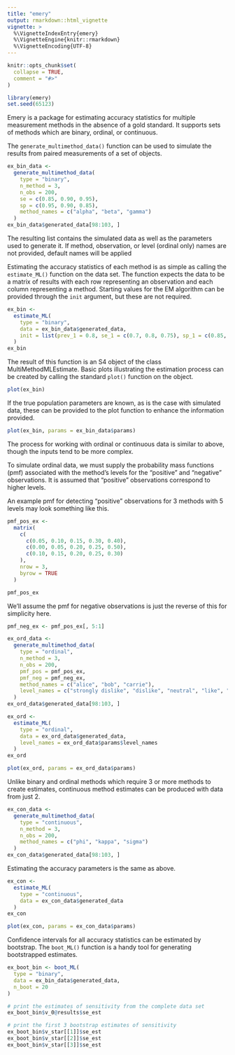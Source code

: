 ```yaml
---
title: "emery"
output: rmarkdown::html_vignette
vignette: >
  %\VignetteIndexEntry{emery}
  %\VignetteEngine{knitr::rmarkdown}
  %\VignetteEncoding{UTF-8}
---
```


```r
knitr::opts_chunk$set(
  collapse = TRUE,
  comment = "#>"
)
```

```r
library(emery)
set.seed(65123)
```

Emery is a package for estimating accuracy statistics for multiple measurement
methods in the absence of a gold standard. It supports sets of methods which are
binary, ordinal, or continuous. 

The `generate_multimethod_data()` function can be used to simulate the results 
from paired measurements of a set of objects. 

```r
ex_bin_data <- 
  generate_multimethod_data(
    type = "binary",
    n_method = 3,
    n_obs = 200,
    se = c(0.85, 0.90, 0.95),
    sp = c(0.95, 0.90, 0.85),
    method_names = c("alpha", "beta", "gamma")
  )
ex_bin_data$generated_data[98:103, ]
```

The resulting list contains the simulated data as well as the parameters used
to generate it. If method, observation, or level (ordinal only) names are not
provided, default names will be applied

Estimating the accuracy statistics of each method is as simple as calling the
`estimate_ML()` function on the data set. The function expects the data to be a
matrix of results with each row representing an observation and each column 
representing a method. Starting values for the EM algorithm can be provided 
through the `init` argument, but these are not required.

```r
ex_bin <- 
  estimate_ML(
    type = "binary",
    data = ex_bin_data$generated_data,
    init = list(prev_1 = 0.8, se_1 = c(0.7, 0.8, 0.75), sp_1 = c(0.85, 0.95, 0.75))
  )
ex_bin
```

The result of this function is an S4 object of the class MultiMethodMLEstimate.
Basic plots illustrating the estimation process can be created by calling the 
standard `plot()` function on the object.

```r
plot(ex_bin)
```

If the true population parameters are known, as is the case with simulated data,
these can be provided to the plot function to enhance the information provided.

```r
plot(ex_bin, params = ex_bin_data$params)
```

The process for working with ordinal or continuous data is similar to above, 
though the inputs tend to be more complex.

To simulate ordinal data, we must supply the probability mass functions (pmf) associated 
with the method's levels for the "positive" and "negative" observations. It is 
assumed that "positive" observations correspond to higher levels.

An example pmf for detecting "positive" observations for 3 methods with 5 levels
may look something like this.

```r
pmf_pos_ex <- 
  matrix(
    c(
      c(0.05, 0.10, 0.15, 0.30, 0.40),
      c(0.00, 0.05, 0.20, 0.25, 0.50),
      c(0.10, 0.15, 0.20, 0.25, 0.30)
    ),
    nrow = 3, 
    byrow = TRUE
  )

pmf_pos_ex

```
We'll assume the pmf for negative observations is just the reverse of this for 
simplicity here.

```r
pmf_neg_ex <- pmf_pos_ex[, 5:1]
```


```r
ex_ord_data <- 
  generate_multimethod_data(
    type = "ordinal",
    n_method = 3,
    n_obs = 200,
    pmf_pos = pmf_pos_ex,
    pmf_neg = pmf_neg_ex,
    method_names = c("alice", "bob", "carrie"),
    level_names = c("strongly dislike", "dislike", "neutral", "like", "strongly like")
  )
ex_ord_data$generated_data[98:103, ]
```


```r
ex_ord <- 
  estimate_ML(
    type = "ordinal",
    data = ex_ord_data$generated_data,
    level_names = ex_ord_data$params$level_names
  )
ex_ord
```

```r
plot(ex_ord, params = ex_ord_data$params)
```

Unlike binary and ordinal methods which require 3 or more methods to create 
estimates, continuous method estimates can be produced with data from just 2.

```r
ex_con_data <- 
  generate_multimethod_data(
    type = "continuous",
    n_method = 3,
    n_obs = 200,
    method_names = c("phi", "kappa", "sigma")
  )
ex_con_data$generated_data[98:103, ]
```

Estimating the accuracy parameters is the same as above.

```r
ex_con <- 
  estimate_ML(
    type = "continuous",
    data = ex_con_data$generated_data
  )
ex_con
```

```r
plot(ex_con, params = ex_con_data$params)
```

Confidence intervals for all accuracy statistics can be estimated by bootstrap.
The `boot_ML()` function is a handy tool for generating bootstrapped estimates.

```r
ex_boot_bin <- boot_ML(
  type = "binary",
  data = ex_bin_data$generated_data,
  n_boot = 20
)

# print the estimates of sensitivity from the complete data set
ex_boot_bin$v_0@results$se_est

# print the first 3 bootstrap estimates of sensitivity
ex_boot_bin$v_star[[1]]$se_est
ex_boot_bin$v_star[[2]]$se_est
ex_boot_bin$v_star[[3]]$se_est
```

